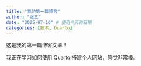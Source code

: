 ```yaml
---
title: "我的第一篇博客"
author: "张三"
date: "2025-07-10" # 使用今天的日期
categories: [技术, Quarto]
---
```


这是我的第一篇博客文章！

我正在学习如何使用 Quarto 搭建个人网站，感觉非常棒。